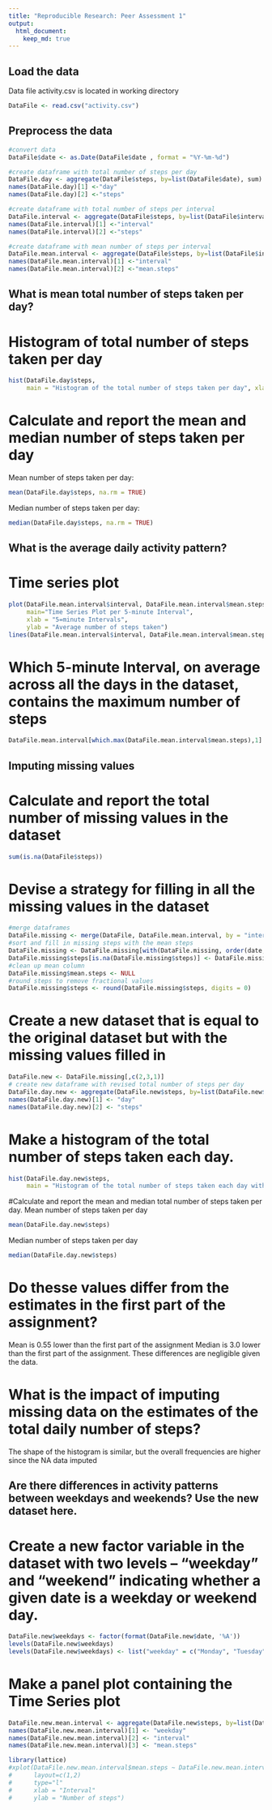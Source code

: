 ```yaml
---
title: "Reproducible Research: Peer Assessment 1"
output: 
  html_document:
    keep_md: true
---
```



## Load the data 

Data file activity.csv is located in working directory

```r
DataFile <- read.csv("activity.csv")

```
## Preprocess the data 

```r
#convert data
DataFile$date <- as.Date(DataFile$date , format = "%Y-%m-%d")

#create dataframe with total number of steps per day
DataFile.day <- aggregate(DataFile$steps, by=list(DataFile$date), sum)
names(DataFile.day)[1] <-"day"
names(DataFile.day)[2] <-"steps"

#create dataframe with total number of steps per interval
DataFile.interval <- aggregate(DataFile$steps, by=list(DataFile$interval), sum, na.rm=TRUE, na.action=NULL)
names(DataFile.interval)[1] <-"interval"
names(DataFile.interval)[2] <-"steps"

#create dataframe with mean number of steps per interval
DataFile.mean.interval <- aggregate(DataFile$steps, by=list(DataFile$interval), mean, na.rm=TRUE, na.action=NULL)
names(DataFile.mean.interval)[1] <-"interval"
names(DataFile.mean.interval)[2] <-"mean.steps"
```

## What is mean total number of steps taken per day?

# Histogram of total number of steps taken per day
```r
hist(DataFile.day$steps,
     main = "Histogram of the total number of steps taken per day", xlab = "Total number of steps taken per day")
```
# Calculate and report the mean and median number of steps taken per day
Mean number of steps taken per day:
```r
mean(DataFile.day$steps, na.rm = TRUE)
```
Median number of steps taken per day:
```r
median(DataFile.day$steps, na.rm = TRUE)
```

## What is the average daily activity pattern?

# Time series plot
```r
plot(DataFile.mean.interval$interval, DataFile.mean.interval$mean.steps, type="n",
     main="Time Series Plot per 5-minute Interval",
     xlab = "5=minute Intervals",
     ylab = "Average number of steps taken")
lines(DataFile.mean.interval$interval, DataFile.mean.interval$mean.steps, type="l")
```

# Which 5-minute Interval, on average across all the days in the dataset, contains the maximum number of steps
```r
DataFile.mean.interval[which.max(DataFile.mean.interval$mean.steps),1]
```

## Imputing missing values

# Calculate and report the total number of missing values in the dataset 
```r
sum(is.na(DataFile$steps))
```


# Devise a strategy for filling in all the missing values in the dataset
```r
#merge dataframes
DataFile.missing <- merge(DataFile, DataFile.mean.interval, by = "interval", sort=FALSE)
#sort and fill in missing steps with the mean steps
DataFile.missing <- DataFile.missing[with(DataFile.missing, order(date, interval)), ]
DataFile.missing$steps[is.na(DataFile.missing$steps)] <- DataFile.missing$mean.steps[is.na(DataFile.missing$steps)]
#clean up mean column
DataFile.missing$mean.steps <- NULL
#round steps to remove fractional values
DataFile.missing$steps <- round(DataFile.missing$steps, digits = 0)
```

# Create a new dataset that is equal to the original dataset but with the missing values filled in

```r
DataFile.new <- DataFile.missing[,c(2,3,1)]
# create new dataframe with revised total number of steps per day
DataFile.day.new <- aggregate(DataFile.new$steps, by=list(DataFile.new$date), sum)
names(DataFile.day.new)[1] <- "day"
names(DataFile.day.new)[2] <- "steps"
```

# Make a histogram of the total number of steps taken each day.
```r
hist(DataFile.day.new$steps,
     main = "Histogram of the total number of steps taken each day with missing data replaced", xlab = "Total number of steps taken each day")
```

#Calculate and report the mean and median total number of steps taken per day.
Mean number of steps taken per day
```r
mean(DataFile.day.new$steps)
```

Median number of steps taken per day
```r
median(DataFile.day.new$steps)
```
# Do thesse values differ from the estimates in the first part of the assignment?
Mean is 0.55 lower than the first part of the assignment
Median is 3.0 lower than the first part of the assignment.
These differences are negligible given the data.

# What is the impact of imputing missing data on the estimates of the total daily number of steps?

The shape of the histogram is similar, but the overall frequencies are higher since the NA data imputed

## Are there differences in activity patterns between weekdays and weekends? Use the new dataset here.

# Create a new factor variable in the dataset with two levels -- "weekday" and "weekend" indicating whether a given date is a weekday or weekend day.

```r
DataFile.new$weekdays <- factor(format(DataFile.new$date, '%A'))
levels(DataFile.new$weekdays)
levels(DataFile.new$weekdays) <- list("weekday" = c("Monday", "Tuesday", "Wednesday", "Thursday", "Friday"), "weekend" = c("Saturday", "Sunday"))
```

# Make a panel plot containing the Time Series plot 

```r
DataFile.new.mean.interval <- aggregate(DataFile.new$steps, by=list(DataFile.new$weekdays, DataFile.new$interval), mean, na.rm=TRUE, na.action=NULL)
names(DataFile.new.mean.interval)[1] <- "weekday"
names(DataFile.new.mean.interval)[2] <- "interval"
names(DataFile.new.mean.interval)[3] <- "mean.steps"

library(lattice)
#xplot(DataFile.new.mean.interval$mean.steps ~ DataFile.new.mean.interval$interval | DataFile.new interval$weekday,
#      layout=c(1,2)
#      type="l"
#      xlab = "Interval"
#      ylab = "Number of steps")
```

